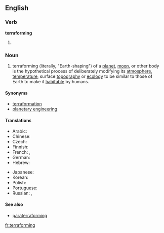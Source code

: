 ==English==

===Verb===
'''terraforming'''

# {{present participle of|[[terraform]]}}

===Noun===
{{en-noun|-}}

# terraforming (literally, "Earth-shaping") of a [[planet]], [[moon]], or other body is the hypothetical process of deliberately modifying its [[atmosphere]], [[temperature]], surface [[topography]] or [[ecology]] to be similar to those of Earth to make it [[habitable]] by humans.

====Synonyms====
* [[terraformation]]
* [[planetary engineering]]

====Translations====
{{trans-top|planetary engineering}}
* Arabic: {{t|ar|إعادة تأهيل|f|tr='i3aada(t) ta'hiil|sc=Arab}}
* Chinese: {{zh-zh-p|地球化|dìqiúhuà}}
* Czech: {{t|cs|terraformace|f}}
* Finnish: {{t|fi|maankaltaistaminen}}
* French: {{t|fr|terraformation|f}},  {{t|fr|terraforming|m}}
* German: {{t|de|Terraforming|n}}
* Hebrew: {{t|he|הארצה|sc=Hebr}}
{{trans-mid}}
* Japanese: {{t|ja|テラフォーミング|tr=terrafōmingu|sc=Jpan}}
* Korean: {{t|ko|테라포밍|sc=Kore}}
* Polish: {{t|pl|terraformowanie|n}}
* Portuguese: {{t|pt|terraformação|f}}
* Russian: {{t|ru|терраформирование|n|tr=terraformírovanije|sc=Cyrl}},  {{t|ru|терраформинг|m|tr=terrafórming|sc=Cyrl}}
{{trans-bottom}}

====See also====
* [[paraterraforming]]

[[fr:terraforming]]